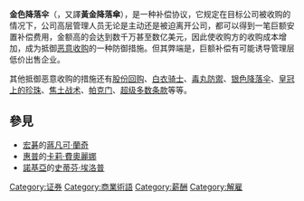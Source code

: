 {{Expand language|1=en|time=2022-05-08T14:40:38+00:00}}
'''金色降落伞'''（{{lang-en|Golden Parachute}}，又譯'''黃金降落傘'''），是一种补偿协议，它规定在目标公司被收购的情况下，公司高层管理人员无论是主动还是被迫离开公司，都可以得到一笔巨额安置补偿费用，金额高的会达到数千万甚至数亿美元，因此使收购方的收购成本增加，成为抵御[[恶意收购|恶意收购]]的一种防御措施。但其弊端是，巨额补偿有可能诱导管理层低价出售企业。

其他抵御恶意收购的措施还有[[股份回购|股份回购]]、[[白衣骑士|白衣骑士]]、[[毒丸防禦|毒丸防禦]]、[[银色降落伞|银色降落伞]]、[[皇冠上的珍珠|皇冠上的珍珠]]、[[焦土战术|焦土战术]]、[[帕克门|帕克门]]、[[超级多数条款|超级多数条款]]等等。

==參見==
*[[宏碁|宏碁]]的[[蔣凡可·蘭奇|蔣凡可·蘭奇]]
*[[惠普|惠普]]的[[卡莉·費奧麗娜|卡莉·費奧麗娜]]
*[[諾基亞|諾基亞]]的[[史蒂芬·埃洛普|史蒂芬·埃洛普]]

{{mgmt-stub}}
{{企業融資和投資銀行}}
[[Category:证券|Category:证券]]
[[Category:商業術語|Category:商業術語]]
[[Category:薪酬|Category:薪酬]]
[[Category:解雇|Category:解雇]]